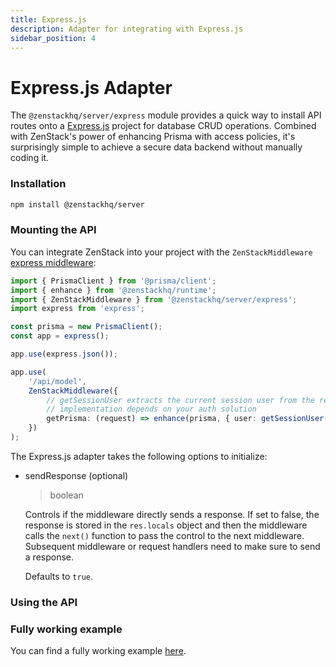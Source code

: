 ```yaml
---
title: Express.js
description: Adapter for integrating with Express.js
sidebar_position: 4
---
```



# Express.js Adapter

The `@zenstackhq/server/express` module provides a quick way to install API routes onto a [Express.js](https://expressjs.com/) project for database CRUD operations. Combined with ZenStack's power of enhancing Prisma with access policies, it's surprisingly simple to achieve a secure data backend without manually coding it.

### Installation

```bash
npm install @zenstackhq/server
```

### Mounting the API

You can integrate ZenStack into your project with the `ZenStackMiddleware` [express middleware](https://expressjs.com/en/guide/using-middleware.html):

```ts
import { PrismaClient } from '@prisma/client';
import { enhance } from '@zenstackhq/runtime';
import { ZenStackMiddleware } from '@zenstackhq/server/express';
import express from 'express';

const prisma = new PrismaClient();
const app = express();

app.use(express.json());

app.use(
    '/api/model',
    ZenStackMiddleware({
        // getSessionUser extracts the current session user from the request, its
        // implementation depends on your auth solution
        getPrisma: (request) => enhance(prisma, { user: getSessionUser(request) }),
    })
);
```

The Express.js adapter takes the following options to initialize:

<AdapterOptions getPrisma='(request: Request, response: Response) => unknown | Promise<unknown>' />

- sendResponse (optional)

    <blockquote>boolean</blockquote>

    Controls if the middleware directly sends a response. If set to false, the response is stored in the `res.locals` object and then the middleware calls the `next()` function to pass the control to the next middleware. Subsequent middleware or request handlers need to make sure to send a response.
    
    Defaults to `true`.

### Using the API

<UsingAPI />

<ErrorHandling />

### Fully working example

You can find a fully working example [here](https://github.com/zenstackhq/docs-tutorial-express).
